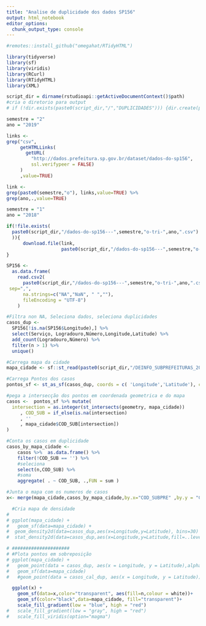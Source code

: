 ```yaml
---
title: "Analise de duplicidade dos dados SP156"
output: html_notebook
editor_options: 
  chunk_output_type: console
---
```


  
```r

#remotes::install_github("omegahat/RTidyHTML")

library(tidyverse)
library(sf)
library(viridis)
library(RCurl)
library(RTidyHTML)
library(XML)
```

```r
script_dir = dirname(rstudioapi::getActiveDocumentContext()$path)
#cria o diretorio para output
# if (!dir.exists(paste0(script_dir,"/","DUPLICIDADES"))) {dir.create(paste0(script_dir,"/","DUPLICIDADES"))}
```


```r
semestre = "2"
ano = "2019"
```

```r
links <-
grep("csv",
     getHTMLLinks(
       getURL(
         "http://dados.prefeitura.sp.gov.br/dataset/dados-do-sp156", 
         ssl.verifypeer = FALSE)
     )
     ,value=TRUE)

link <- 
grep(paste0(semestre,"o"), links,value=TRUE) %>%
grep(ano,.,value=TRUE)
```


```r
semestre = "1"
ano = "2018"

if(!file.exists(
  paste0(script_dir,"/dados-do-sp156---",semestre,"o-tri-",ano,".csv")
  )){
      download.file(link,
                    paste0(script_dir,"/dados-do-sp156---",semestre,"o-tri-",ano,".csv"))
}

```

```r
SP156 <- 
  as.data.frame(
    read.csv2(
      paste0(script_dir,"/dados-do-sp156---",semestre,"o-tri-",ano,".csv"),
 sep=",",
      na.strings=c("NA","NaN", " ",""),
      fileEncoding = "UTF-8")
    )

```


```r
#Filtra non NA, Seleciona dados, seleciona duplicidades
casos_dup <-
  SP156[!is.na(SP156$Longitude),] %>% 
  select(Serviço, Logradouro,Número,Longitude,Latitude) %>% 
  add_count(Logradouro,Número) %>%  
  filter(n > 1) %>% 
  unique()

```


```r
#Carrega mapa da cidade
mapa_cidade <- sf::st_read(paste0(script_dir,"/DEINFO_SUBPREFEITURAS_2013.shp")) %>% st_set_crs(5533) %>%  st_transform(4326) 

#Carrega Pontos dos casos
pontos_sf <- st_as_sf(casos_dup, coords = c( 'Longitude','Latitude'), crs = st_crs(mapa_cidade)) %>%  st_transform(4326)

#pega a intersecção dos pontos em coordenada geometrica e do mapa
casos <-  pontos_sf %>% mutate(
  intersection = as.integer(st_intersects(geometry, mapa_cidade))
     , COD_SUB = if_else(is.na(intersection)
     , ''
     , mapa_cidade$COD_SUB[intersection])
)
```


```r

#Conta os casos em duplicidade
casos_by_mapa_cidade <- 
    casos %>%  as.data.frame() %>% 
    filter(!COD_SUB == '') %>%
    #seleciona 
    select(n,COD_SUB) %>% 
    #soma
    aggregate( . ~ COD_SUB, .,FUN = sum )

#Junta o mapa com os numeros de casos
x<- merge(mapa_cidade,casos_by_mapa_cidade,by.x="COD_SUBPRE" ,by.y = "COD_SUB",all = TRUE)


```


```r


  #Cria mapa de densidade
# 
# ggplot(mapa_cidade) +
#   geom_sf(data=mapa_cidade) +
#  geom_density2d(data=casos_dup,aes(x=Longitude,y=Latitude), bins=30) #+
#  stat_density2d(data=casos_dup,aes(x=Longitude,y=Latitude,fill=..level..,alpha=..level..), geom='polygon') 

# #####################
# #Plota pontos em sobreposição
# ggplot(mapa_cidade) +
#   geom_point(data = casos_dup, aes(x = Longitude, y = Latitude),alpha=.01,size=.1)+
#   geom_sf(data=mapa_cidade) 
#   #geom_point(data = casos_cal_dup, aes(x = Longitude, y = Latitude))

  ggplot(x) +
    geom_sf(data=x,color="transparent", aes(fill=n,colour = white))+
    geom_sf(color="black",data=mapa_cidade, fill="transparent")+
    scale_fill_gradient(low = "blue", high = "red")
#   scale_fill_gradient(low = "gray", high = "red")
#   scale_fill_viridis(option="magma")  

```

